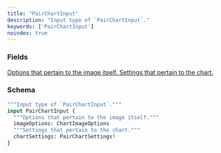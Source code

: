 ```yaml
---
title: "PairChartInput"
description: "Input type of `PairChartInput`."
keywords: ['PairChartInput']
noindex: true
---
```


### Fields

<a href="/api-reference/types/chartimageoptions">
  <ResponseField name="imageOptions" type="ChartImageOptions">
    Options that pertain to the image itself.
  </ResponseField>
</a>

<a href="/api-reference/types/pairchartsettings">
  <ResponseField name="chartSettings" type="PairChartSettings!" required>
    Settings that pertain to the chart.
  </ResponseField>
</a>

### Schema


```graphql 
"""Input type of `PairChartInput`."""
input PairChartInput {
  """Options that pertain to the image itself."""
  imageOptions: ChartImageOptions
  """Settings that pertain to the chart."""
  chartSettings: PairChartSettings!
}
```
